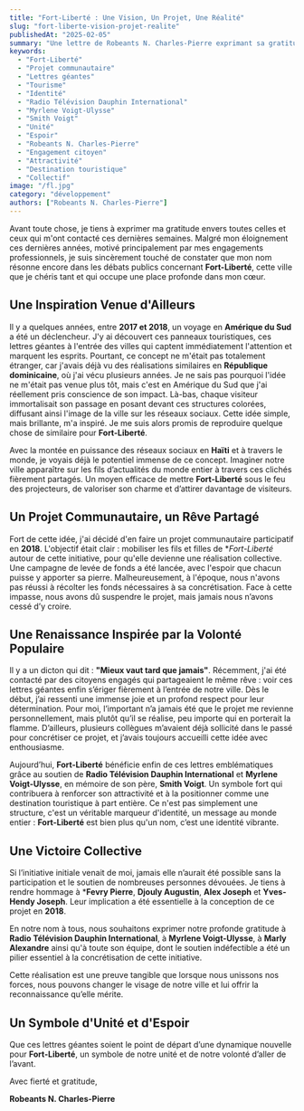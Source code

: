 ```yaml
---
title: "Fort-Liberté : Une Vision, Un Projet, Une Réalité"
slug: "fort-liberte-vision-projet-realite"
publishedAt: "2025-02-05"
summary: "Une lettre de Robeants N. Charles-Pierre exprimant sa gratitude et sa vision pour Fort-Liberté, ainsi que le projet de lettres géantes à l'entrée de la ville."
keywords:
  - "Fort-Liberté"
  - "Projet communautaire"
  - "Lettres géantes"
  - "Tourisme"
  - "Identité"
  - "Radio Télévision Dauphin International"
  - "Myrlene Voigt-Ulysse"
  - "Smith Voigt"
  - "Unité"
  - "Espoir"
  - "Robeants N. Charles-Pierre"
  - "Engagement citoyen"
  - "Attractivité"
  - "Destination touristique"
  - "Collectif"
image: "/fl.jpg"
category: "développement"
authors: ["Robeants N. Charles-Pierre"]
---
```


Avant toute chose, je tiens à exprimer ma gratitude envers toutes celles et ceux qui m'ont contacté ces dernières semaines. Malgré mon éloignement ces dernières années, motivé principalement par mes engagements professionnels, je suis sincèrement touché de constater que mon nom résonne encore dans les débats publics concernant **Fort-Liberté**, cette ville que je chéris tant et qui occupe une place profonde dans mon cœur.

## Une Inspiration Venue d'Ailleurs

Il y a quelques années, entre **2017 et 2018**, un voyage en **Amérique du Sud** a été un déclencheur. J'y ai découvert ces panneaux touristiques, ces lettres géantes à l'entrée des villes qui captent immédiatement l'attention et marquent les esprits. Pourtant, ce concept ne m'était pas totalement étranger, car j'avais déjà vu des réalisations similaires en **République dominicaine**, où j'ai vécu plusieurs années. Je ne sais pas pourquoi l'idée ne m'était pas venue plus tôt, mais c'est en Amérique du Sud que j'ai réellement pris conscience de son impact. Là-bas, chaque visiteur immortalisait son passage en posant devant ces structures colorées, diffusant ainsi l'image de la ville sur les réseaux sociaux. Cette idée simple, mais brillante, m'a inspiré. Je me suis alors promis de reproduire quelque chose de similaire pour **Fort-Liberté**.

Avec la montée en puissance des réseaux sociaux en **Haïti** et à travers le monde, je voyais déjà le potentiel immense de ce concept. Imaginer notre ville apparaître sur les fils d’actualités du monde entier à travers ces clichés fièrement partagés. Un moyen efficace de mettre **Fort-Liberté** sous le feu des projecteurs, de valoriser son charme et d’attirer davantage de visiteurs.

## Un Projet Communautaire, un Rêve Partagé

Fort de cette idée, j'ai décidé d'en faire un projet communautaire participatif en **2018**. L'objectif était clair : mobiliser les fils et filles de **Fort-Liberté* autour de cette initiative, pour qu'elle devienne une réalisation collective. Une campagne de levée de fonds a été lancée, avec l'espoir que chacun puisse y apporter sa pierre. Malheureusement, à l'époque, nous n'avons pas réussi à récolter les fonds nécessaires à sa concrétisation. Face à cette impasse, nous avons dû suspendre le projet, mais jamais nous n’avons cessé d’y croire.

## Une Renaissance Inspirée par la Volonté Populaire

Il y a un dicton qui dit : **"Mieux vaut tard que jamais"**. Récemment, j'ai été contacté par des citoyens engagés qui partageaient le même rêve : voir ces lettres géantes enfin s’ériger fièrement à l’entrée de notre ville. Dès le début, j’ai ressenti une immense joie et un profond respect pour leur détermination. Pour moi, l’important n’a jamais été que le projet me revienne personnellement, mais plutôt qu’il se réalise, peu importe qui en porterait la flamme. D’ailleurs, plusieurs collègues m’avaient déjà sollicité dans le passé pour concrétiser ce projet, et j’avais toujours accueilli cette idée avec enthousiasme.

Aujourd’hui, **Fort-Liberté** bénéficie enfin de ces lettres emblématiques grâce au soutien de **Radio Télévision Dauphin International** et **Myrlene Voigt-Ulysse**, en mémoire de son père, **Smith Voigt**. Un symbole fort qui contribuera à renforcer son attractivité et à la positionner comme une destination touristique à part entière. Ce n'est pas simplement une structure, c'est un véritable marqueur d'identité, un message au monde entier : **Fort-Liberté** est bien plus qu'un nom, c’est une identité vibrante.

## Une Victoire Collective

Si l’initiative initiale venait de moi, jamais elle n’aurait été possible sans la participation et le soutien de nombreuses personnes dévouées. Je tiens à rendre hommage à ***Fevry Pierre**, **Djouly Augustin**, **Alex Joseph** et **Yves-Hendy Joseph**. Leur implication a été essentielle à la conception de ce projet en **2018**.

En notre nom à tous, nous souhaitons exprimer notre profonde gratitude à **Radio Télévision Dauphin International**, à **Myrlene Voigt-Ulysse**, à **Marly Alexandre** ainsi qu'à toute son équipe, dont le soutien indéfectible a été un pilier essentiel à la concrétisation de cette initiative.

Cette réalisation est une preuve tangible que lorsque nous unissons nos forces, nous pouvons changer le visage de notre ville et lui offrir la reconnaissance qu’elle mérite.

## Un Symbole d'Unité et d'Espoir

Que ces lettres géantes soient le point de départ d’une dynamique nouvelle pour **Fort-Liberté**, un symbole de notre unité et de notre volonté d’aller de l’avant.

Avec fierté et gratitude,

**Robeants N. Charles-Pierre**